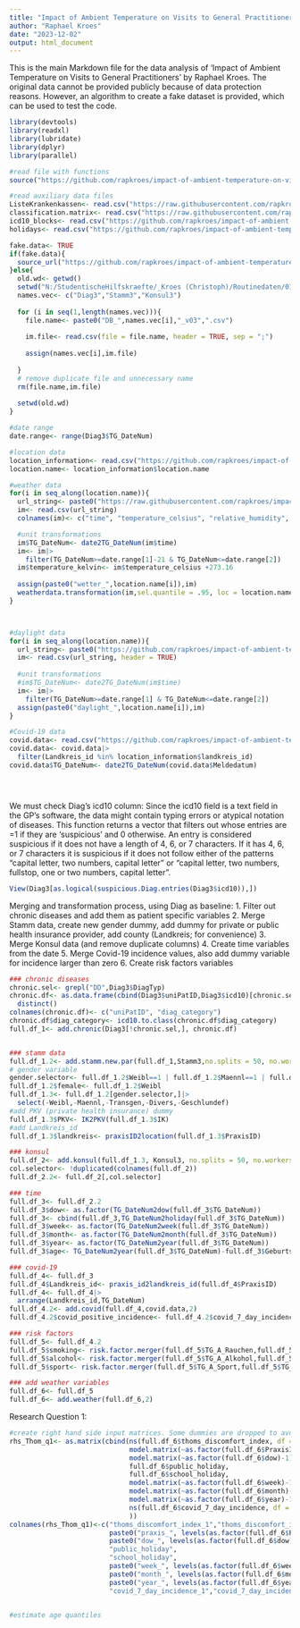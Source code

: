 ```yaml
---
title: "Impact of Ambient Temperature on Visits to General Practitioners"
author: "Raphael Kroes"
date: "2023-12-02"
output: html_document
---
```


This is the main Markdown file for the data analysis of 'Impact of Ambient Temperature on Visits to General Practitioners' by Raphael Kroes.
The original data cannot be provided publicly because of data protection reasons. However, an algorithm to create a fake dataset is provided, which can be used to test the code.
```r
library(devtools)
library(readxl)
library(lubridate)
library(dplyr)
library(parallel)

```
```r


#read file with functions
source("https://github.com/rapkroes/impact-of-ambient-temperature-on-visits-to-general-practitioners/raw/main/code/functions_mt.R")

#read auxiliary data files
ListeKrankenkassen<- read.csv("https://raw.githubusercontent.com/rapkroes/impact-of-ambient-temperature-on-visits-to-general-practitioners/main/other%20data/ListeKrankenkassen_up.csv")
classification.matrix<- read.csv("https://raw.githubusercontent.com/rapkroes/impact-of-ambient-temperature-on-visits-to-general-practitioners/main/other%20data/classification.csv")
icd10_blocks<- read.csv("https://github.com/rapkroes/impact-of-ambient-temperature-on-visits-to-general-practitioners/raw/main/other%20data/icd10_blocks.csv")
holidays<- read.csv("https://github.com/rapkroes/impact-of-ambient-temperature-on-visits-to-general-practitioners/raw/main/other%20data/numeric_holidays.csv")

fake.data<- TRUE
if(fake.data){
  source_url("https://github.com/rapkroes/impact-of-ambient-temperature-on-visits-to-general-practitioners/raw/main/code/fakedgp_mt.R")
}else{
  old.wd<- getwd()
  setwd("N:/StudentischeHilfskraefte/_Kroes (Christoph)/Routinedaten/01_Husten/R/DB")
  names.vec<- c("Diag3","Stamm3","Konsul3")
  
  for (i in seq(1,length(names.vec))){
    file.name<- paste0("DB_",names.vec[i],"_v03",".csv")
  
    im.file<- read.csv(file = file.name, header = TRUE, sep = ";")
  
    assign(names.vec[i],im.file)
  
  }
  # remove duplicate file and unnecessary name
  rm(file.name,im.file)
  
  setwd(old.wd)
}

#date range
date.range<- range(Diag3$TG_DateNum)

#location data
location_information<- read.csv("https://github.com/rapkroes/impact-of-ambient-temperature-on-visits-to-general-practitioners/raw/main/other%20data/location%20information.csv", header = TRUE, encoding = "Latin-1")
location.name<- location_information$location.name

#weather data
for(i in seq_along(location.name)){
  url_string<- paste0("https://raw.githubusercontent.com/rapkroes/impact-of-ambient-temperature-on-visits-to-general-practitioners/main/weather%20data/wetter%20",location.name[i],".csv")
  im<- read.csv(url_string)
  colnames(im)<- c("time", "temperature_celsius", "relative_humidity", "dew_point", "apparent_temperature_celsius", "precipitation", "rain", "snow_fall", "snow_depth", "surface_pressure")

  #unit transformations
  im$TG_DateNum<- date2TG_DateNum(im$time)
  im<- im|>
    filter(TG_DateNum>=date.range[1]-21 & TG_DateNum<=date.range[2])
  im$temperature_kelvin<- im$temperature_celsius +273.16
  
  assign(paste0("wetter_",location.name[i]),im)
  weatherdata.transformation(im,sel.quantile = .95, loc = location.name[i], dr = date.range)
}



#daylight data
for(i in seq_along(location.name)){
  url_string<- paste0("https://github.com/rapkroes/impact-of-ambient-temperature-on-visits-to-general-practitioners/raw/main/daylight%20hours%20data/daylight_",location.name[i],".csv")
  im<- read.csv(url_string, header = TRUE)
  
  #unit transformations
  #im$TG_DateNum<- date2TG_DateNum(im$time)
  im<- im|>
    filter(TG_DateNum>=date.range[1] & TG_DateNum<=date.range[2])
  assign(paste0("daylight_",location.name[i]),im)
}

#Covid-19 data
covid.data<- read.csv("https://github.com/rapkroes/impact-of-ambient-temperature-on-visits-to-general-practitioners/raw/main/other%20data/COVID-19-Faelle_7-Tage-Inzidenz_Landkreise.csv")
covid.data<- covid.data|>
  filter(Landkreis_id %in% location_information$landkreis_id)
covid.data$TG_DateNum<- date2TG_DateNum(covid.data$Meldedatum)





```
We must check Diag's icd10 column: Since the icd10 field is a text field in the GP's software, the data might contain typing errors or atypical notation of diseases. This function returns a vector that filters out whose entries are =1 if they are 'suspicious' and 0 otherwise. An entry is considered suspicious if it does not have a length of 4, 6, or 7 characters. If it has 4, 6, or 7 characters it is suspicious if it does not follow either of the patterns "capital letter, two numbers, capital letter" or "capital letter, two numbers, fullstop, one or two numbers, capital letter".
```r
View(Diag3[as.logical(suspicious.Diag.entries(Diag3$icd10)),])
```

Merging and transformation process, using Diag as baseline:
1. Filter out chronic diseases and add them as patient specific variables
2. Merge Stamm data, create new gender dummy, add dummy for private or public health insurance provider, add county (Landkreis; for convenience)
3. Merge Konsul data (and remove duplicate columns)
4. Create time variables from the date
5. Merge Covid-19 incidence values, also add dummy variable for incidence larger than zero
6. Create risk factors variables
```r
### chronic diseases
chronic.sel<- grepl("DD",Diag3$DiagTyp)
chronic.df<- as.data.frame(cbind(Diag3$uniPatID,Diag3$icd10)[chronic.sel,])|>
  distinct()
colnames(chronic.df)<- c("uniPatID", "diag_category")
chronic.df$diag_category<- icd10.to.class(chronic.df$diag_category)
full.df_1<- add.chronic(Diag3[!chronic.sel,], chronic.df)


### stamm data
full.df_1.2<- add.stamm.new.par(full.df_1,Stamm3,no.splits = 50, no.workers = 2)
# gender variable
gender.selector<- full.df_1.2$Weibl==1 | full.df_1.2$Maennl==1 | full.df_1.2$stamm.is.there==0
full.df_1.2$female<- full.df_1.2$Weibl
full.df_1.3<- full.df_1.2[gender.selector,]|>
  select(-Weibl,-Maennl,-Transgen,-Divers,-Geschlundef)
#add PKV (private health insurance) dummy
full.df_1.3$PKV<- IK2PKV(full.df_1.3$IK)
#add Landkreis_id
full.df_1.3$landkreis<- praxisID2location(full.df_1.3$PraxisID)

### konsul
full.df_2<- add.konsul(full.df_1.3, Konsul3, no.splits = 50, no.workers = 2)
col.selector<- !duplicated(colnames(full.df_2))
full.df_2.2<- full.df_2[,col.selector]

### time
full.df_3<- full.df_2.2
full.df_3$dow<- as.factor(TG_DateNum2dow(full.df_3$TG_DateNum))
full.df_3<- cbind(full.df_3,TG_DateNum2holiday(full.df_3$TG_DateNum))
full.df_3$week<- as.factor(TG_DateNum2week(full.df_3$TG_DateNum))
full.df_3$month<- as.factor(TG_DateNum2month(full.df_3$TG_DateNum))
full.df_3$year<- as.factor(TG_DateNum2year(full.df_3$TG_DateNum))
full.df_3$age<- TG_DateNum2year(full.df_3$TG_DateNum)-full.df_3$Geburtsjahr

### covid-19
full.df_4<- full.df_3
full.df_4$Landkreis_id<- praxis_id2landkreis_id(full.df_4$PraxisID)
full.df_4<- full.df_4|>
  arrange(Landkreis_id,TG_DateNum)
full.df_4.2<- add.covid(full.df_4,covid.data,2)
full.df_4.2$covid_positive_incidence<- full.df_4.2$covid_7_day_incidence>0

### risk factors
full.df_5<- full.df_4.2
full.df_5$smoking<- risk.factor.merger(full.df_5$TG_A_Rauchen,full.df_5$TG_RF_Rauchen)
full.df_5$alcohol<- risk.factor.merger(full.df_5$TG_A_Alkohol,full.df_5$TG_RF_Alkohol)
full.df_5$sport<- risk.factor.merger(full.df_5$TG_A_Sport,full.df_5$TG_RF_Sport)

### add weather variables
full.df_6<- full.df_5
full.df_6<- add.weather(full.df_6,2)

```
Research Question 1:
```r
#create right hand side input matrices. Some dummies are dropped to avoid multicollinearity.
rhs_Thom_q1<- as.matrix(cbind(ns(full.df_6$thoms_discomfort_index, df = 3),
                              model.matrix(~as.factor(full.df_6$PraxisID)-1)[,-1],
                              model.matrix(~as.factor(full.df_6$dow)-1)[,-1],
                              full.df_6$public_holiday,
                              full.df_6$school_holiday,
                              model.matrix(~as.factor(full.df_6$week)-1)[,-1],
                              model.matrix(~as.factor(full.df_6$month)-1)[,-1],
                              model.matrix(~as.factor(full.df_6$year)-1)[,-1],
                              ns(full.df_6$covid_7_day_incidence, df = 3)
                              ))
colnames(rhs_Thom_q1)<-c("thoms_discomfort_index_1","thoms_discomfort_index_2","thoms_discomfort_index_3",
                         paste0("praxis_", levels(as.factor(full.df_6$PraxisID)))[-1],
                         paste0("dow_", levels(as.factor(full.df_6$dow)))[-1],
                         "public_holiday",
                         "school_holiday",
                         paste0("week_", levels(as.factor(full.df_6$week)))[-1],
                         paste0("month_", levels(as.factor(full.df_6$month)))[-1],
                         paste0("year_", levels(as.factor(full.df_6$year)))[-1],
                         "covid_7_day_incidence_1","covid_7_day_incidence_2","covid_7_day_incidence_3")


#estimate age quantiles



```


